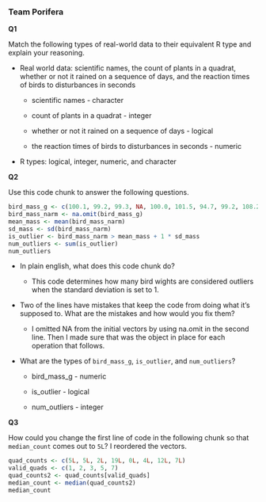 ### Team Porifera

**Q1**

Match the following types of real-world data to their equivalent R type and explain your reasoning.

-   Real world data: scientific names, the count of plants in a quadrat, whether or not it rained on a sequence of days, and the reaction times of birds to disturbances in seconds

    -   scientific names - character

    -   count of plants in a quadrat - integer

    -   whether or not it rained on a sequence of days - logical

    -   the reaction times of birds to disturbances in seconds - numeric

-   R types: logical, integer, numeric, and character

**Q2**

Use this code chunk to answer the following questions.

```r
bird_mass_g <- c(100.1, 99.2, 99.3, NA, 100.0, 101.5, 94.7, 99.2, 108.2)
bird_mass_narm <- na.omit(bird_mass_g)
mean_mass <- mean(bird_mass_narm)
sd_mass <- sd(bird_mass_narm)
is_outlier <- bird_mass_narm > mean_mass + 1 * sd_mass
num_outliers <- sum(is_outlier)
num_outliers
```

-   In plain english, what does this code chunk do?

    -   This code determines how many bird wights are considered outliers when the standard deviation is set to 1.

-   Two of the lines have mistakes that keep the code from doing what it's supposed to. What are the mistakes and how would you fix them?

    -   I omitted NA from the initial vectors by using na.omit in the second line. Then I made sure that was the object in place for each operation that follows.

-   What are the types of `bird_mass_g`, `is_outlier`, and `num_outliers`?

    -   bird_mass_g - numeric

    -   is_outlier - logical

    -   num_outliers - integer

**Q3**

How could you change the first line of code in the following chunk so that `median_count` comes out to `5L`? I reordered the vectors.

```r
quad_counts <- c(5L, 5L, 2L, 19L, 0L, 4L, 12L, 7L)
valid_quads <- c(1, 2, 3, 5, 7)
quad_counts2 <- quad_counts[valid_quads]
median_count <- median(quad_counts2)
median_count
```
